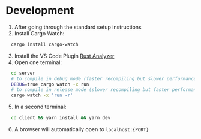 # Development

1. After going through the standard setup instructions
2. Install Cargo Watch:

```bash
  cargo install cargo-watch
```

3. Install the VS Code Plugin [Rust Analyzer](https://marketplace.visualstudio.com/items?itemName=matklad.rust-analyzer)
4. Open one terminal:

```bash
  cd server
  # to compile in debug mode (faster recompiling but slower performance)
  DEBUG=true cargo watch -x run
  # to compile in release mode (slower recompiling but faster performance)
  cargo watch -x 'run -r'
```

5. In a second terminal:

```bash
  cd client && yarn install && yarn dev
```

6. A browser will automatically open to `localhost:{PORT}`
